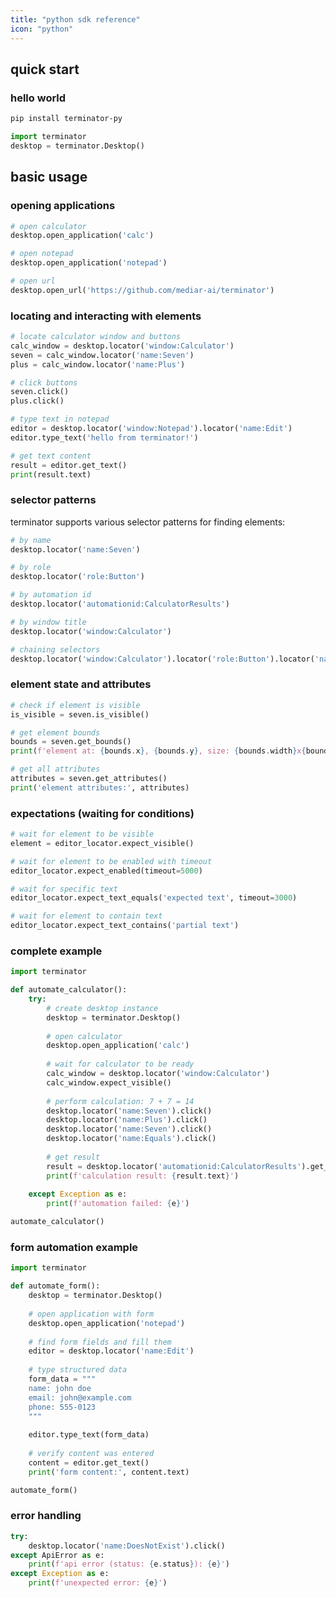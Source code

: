 ```yaml
---
title: "python sdk reference"
icon: "python"
---
```


## quick start

### hello world

```bash
pip install terminator-py
```

```python
import terminator
desktop = terminator.Desktop()
```

## basic usage

### opening applications

```python
# open calculator
desktop.open_application('calc')

# open notepad
desktop.open_application('notepad')

# open url
desktop.open_url('https://github.com/mediar-ai/terminator')
```

### locating and interacting with elements

```python
# locate calculator window and buttons
calc_window = desktop.locator('window:Calculator')
seven = calc_window.locator('name:Seven')
plus = calc_window.locator('name:Plus')

# click buttons
seven.click()
plus.click()

# type text in notepad
editor = desktop.locator('window:Notepad').locator('name:Edit')
editor.type_text('hello from terminator!')

# get text content
result = editor.get_text()
print(result.text)
```

### selector patterns

terminator supports various selector patterns for finding elements:

```python
# by name
desktop.locator('name:Seven')

# by role
desktop.locator('role:Button')

# by automation id
desktop.locator('automationid:CalculatorResults')

# by window title
desktop.locator('window:Calculator')

# chaining selectors
desktop.locator('window:Calculator').locator('role:Button').locator('name:Seven')
```

### element state and attributes

```python
# check if element is visible
is_visible = seven.is_visible()

# get element bounds
bounds = seven.get_bounds()
print(f'element at: {bounds.x}, {bounds.y}, size: {bounds.width}x{bounds.height}')

# get all attributes
attributes = seven.get_attributes()
print('element attributes:', attributes)
```

### expectations (waiting for conditions)

```python
# wait for element to be visible
element = editor_locator.expect_visible()

# wait for element to be enabled with timeout
editor_locator.expect_enabled(timeout=5000)

# wait for specific text
editor_locator.expect_text_equals('expected text', timeout=3000)

# wait for element to contain text
editor_locator.expect_text_contains('partial text')
```

### complete example

```python
import terminator

def automate_calculator():
    try:
        # create desktop instance
        desktop = terminator.Desktop()
        
        # open calculator
        desktop.open_application('calc')
        
        # wait for calculator to be ready
        calc_window = desktop.locator('window:Calculator')
        calc_window.expect_visible()
        
        # perform calculation: 7 + 7 = 14
        desktop.locator('name:Seven').click()
        desktop.locator('name:Plus').click()
        desktop.locator('name:Seven').click()
        desktop.locator('name:Equals').click()
        
        # get result
        result = desktop.locator('automationid:CalculatorResults').get_text()
        print(f'calculation result: {result.text}')
        
    except Exception as e:
        print(f'automation failed: {e}')

automate_calculator()
```

### form automation example

```python
import terminator

def automate_form():
    desktop = terminator.Desktop()
    
    # open application with form
    desktop.open_application('notepad')
    
    # find form fields and fill them
    editor = desktop.locator('name:Edit')
    
    # type structured data
    form_data = """
    name: john doe
    email: john@example.com
    phone: 555-0123
    """
    
    editor.type_text(form_data)
    
    # verify content was entered
    content = editor.get_text()
    print('form content:', content.text)

automate_form()
```

### error handling

```python
try:
    desktop.locator('name:DoesNotExist').click()
except ApiError as e:
    print(f'api error (status: {e.status}): {e}')
except Exception as e:
    print(f'unexpected error: {e}')
```
